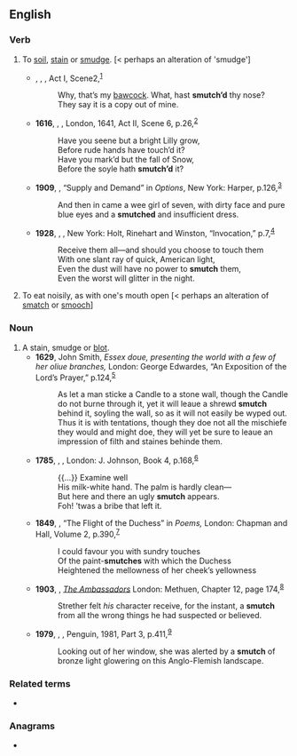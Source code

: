 ==English==

===Verb===
{{en-verb}}

# To [[soil]], [[stain]] or [[smudge]]. [< perhaps an alteration of 'smudge']
#* {{circa|1610}}, {{w|William Shakespeare}}, ''{{w|The Winter's Tale|The Winter’s Tale}}'', Act I, Scene{{nbsp}}2,<sup>[http://www.opensourceshakespeare.org/views/plays/play_view.php?WorkID=winterstale&Scope=entire&pleasewait=1&msg=pl]</sup>
#*: Why, that’s my [[bawcock]]. What, hast '''smutch’d''' thy nose?
#*: They say it is a copy out of mine.
#* '''1616''', {{w|Ben Jonson}}, ''{{w|The Devil Is an Ass|The Divell is an Asse}}'', London, 1641, Act II, Scene 6, p.{{nbsp}}26,<sup>[http://name.umdl.umich.edu/A46228.0001.001]</sup>
#*: Have you seene but a bright Lilly grow,
#*: Before rude hands have touch’d it?
#*: Have you mark’d but the fall of Snow,
#*: Before the soyle hath '''smutch’d''' it?
#* '''1909''', {{w|O. Henry}}, “Supply and Demand” in ''Options'', New York: Harper, p.{{nbsp}}126,<sup>[https://archive.org/details/optionsohenry00henrrich]</sup>
#*: And then in came a wee girl of seven, with dirty face and pure blue eyes and a '''smutched''' and insufficient dress.
#* '''1928''', {{w|Stephen Vincent Benét}}, ''{{w|John Brown's Body|John Brown’s Body}}'', New York: Holt, Rinehart and Winston, “Invocation,” p.{{nbsp}}7,<sup>[https://archive.org/details/johnbrownsbody00step]</sup>
#*: Receive them all—and should you choose to touch them
#*: With one slant ray of quick, American light,
#*: Even the dust will have no power to '''smutch''' them,
#*: Even the worst will glitter in the night.
#To eat noisily, as with one's mouth open [< perhaps an alteration of [[smatch]] or [[smooch]]]

===Noun===
{{en-noun}}

# A stain, smudge or [[blot]].
#* '''1629''', John Smith, ''Essex doue, presenting the world with a few of her oliue branches,'' London: George Edwardes, “An Exposition of the Lord’s Prayer,” p.{{nbsp}}124,<sup>[http://name.umdl.umich.edu/A12473.0001.001]</sup>
#*: As let a man sticke a Candle to a stone wall, though the Candle do not burne through it, yet it will leaue a shrewd '''smutch''' behind it, soyling the wall, so as it will not easily be wyped out. Thus it is with tentations, though they doe not all the mischiefe they would and might doe, they will yet be sure to leaue an impression of filth and staines behinde them.
#* '''1785''', {{w|William Cowper}}, ''{{w|The Task (poem)|The Task}}'', London: J. Johnson, Book 4, p.{{nbsp}}168,<sup>[http://name.umdl.umich.edu/004792652.0001.000]</sup>
#*: {{...}} Examine well
#*: His milk-white hand. The palm is hardly clean—
#*: But here and there an ugly '''smutch''' appears.
#*: Foh! ’twas a bribe that left it.
#* '''1849''', {{w|Robert Browning}}, “The Flight of the Duchess” in ''Poems,'' London: Chapman and Hall, Volume 2, p.{{nbsp}}390,<sup>[https://archive.org/details/poemsbro02browuoft]</sup>
#*: I could favour you with sundry touches
#*: Of the paint-'''smutches''' with which the Duchess
#*: Heightened the mellowness of her cheek’s yellowness
#* '''1903''', {{w|Henry James}}, ''[[w:The Ambassadors|The Ambassadors]]'' London: Methuen, Chapter 12, page 174,<sup>[https://archive.org/details/ambassadors00jame_2]</sup>
#*: Strether felt ''his'' character receive, for the instant, a '''smutch''' from all the wrong things he had suspected or believed.
#* '''1979''', {{w|Patrick White}}, ''{{w|The Twyborn Affair}}'', Penguin, 1981, Part 3, p.{{nbsp}}411,<sup>[https://archive.org/details/twybornaffair00whit]</sup>
#*: Looking out of her window, she was alerted by a '''smutch''' of bronze light glowering on this Anglo-Flemish landscape.

===Related terms===
* {{l|en|smut}}

===Anagrams===
* {{anagrams|en|a=chmstu|schtum}}